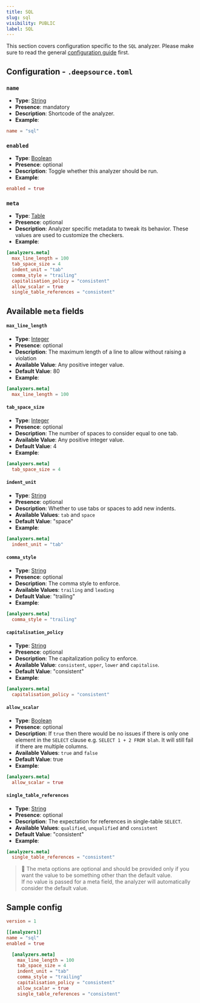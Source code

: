 ```yaml
---
title: SQL
slug: sql
visibility: PUBLIC
label: SQL
---
```

This section covers configuration specific to the `SQL` analyzer. Please make sure to read the general [configuration guide](https://deepsource-docs.readme.io/docs/configuration) first.

## Configuration - `.deepsource.toml`

### `name`

- **Type**: [String](https://toml.io/en/v1.0.0#string)
- **Presence**: mandatory
- **Description**: Shortcode of the analyzer.
- **Example**:

```toml
name = "sql"
```

### `enabled`

- **Type**: [Boolean](https://toml.io/en/v1.0.0#boolean)
- **Presence**: optional
- **Description**: Toggle whether this analyzer should be run.
- **Example**:

```toml
enabled = true
```

### `meta`

- **Type**: [Table](https://toml.io/en/v1.0.0#table)
- **Presence**: optional
- **Description**: Analyzer specific metadata to tweak its behavior. These values are used to customize the checkers.
- **Example**:

```toml
[analyzers.meta]
  max_line_length = 100
  tab_space_size = 4
  indent_unit = "tab"
  comma_style = "trailing"
  capitalisation_policy = "consistent"
  allow_scalar = true
  single_table_references = "consistent"
```

## Available `meta` fields

#### `max_line_length`

- **Type**: [Integer](https://toml.io/en/v1.0.0#integer)
- **Presence**: optional
- **Description**: The maximum length of a line to allow without raising a violation
- **Available Value**: Any positive integer value.
- **Default Value**: 80
- **Example**:

```toml
[analyzers.meta]
  max_line_length = 100
```

#### `tab_space_size`

- **Type**: [Integer](https://toml.io/en/v1.0.0#integer)
- **Presence**: optional
- **Description**: The number of spaces to consider equal to one tab.
- **Available Value**: Any positive integer value.
- **Default Value**: 4
- **Example**:

```toml
[analyzers.meta]
  tab_space_size = 4
```

#### `indent_unit`

- **Type**: [String](https://toml.io/en/v1.0.0#string)
- **Presence**: optional
- **Description**: Whether to use tabs or spaces to add new indents.
- **Available Values**: `tab` and `space`
- **Default Value**: "space"
- **Example**:

```toml
[analyzers.meta]
  indent_unit = "tab"
```

#### `comma_style`

- **Type**: [String](https://toml.io/en/v1.0.0#string)
- **Presence**: optional
- **Description**: The comma style to enforce.
- **Available Values**: `trailing` and `leading`
- **Default Value**: "trailing"
- **Example**:

```toml
[analyzers.meta]
  comma_style = "trailing"
```

#### `capitalisation_policy`

- **Type**: [String](https://toml.io/en/v1.0.0#string)
- **Presence**: optional
- **Description**: The capitalization policy to enforce.
- **Available Value**: `consistent`, `upper`, `lower` and `capitalise`.
- **Default Value**: "consistent"
- **Example**:

```toml
[analyzers.meta]
  capitalisation_policy = "consistent"
```

#### `allow_scalar`

- **Type**: [Boolean](https://toml.io/en/v1.0.0#boolean)
- **Presence**: optional
- **Description**: If `true` then there would be no issues if there is only one element in the `SELECT` clause e.g. `SELECT 1 + 2 FROM blah`. It will still fail if there are multiple columns.
- **Available Values**: `true` and `false`
- **Default Value**: true
- **Example**:

```toml
[analyzers.meta]
  allow_scalar = true
```

#### `single_table_references`

- **Type**: [String](https://toml.io/en/v1.0.0#string)
- **Presence**: optional
- **Description**: The expectation for references in single-table `SELECT`.
- **Available Values**: `qualified`, `unqualified` and `consistent`
- **Default Value**: "consistent"
- **Example**:

```toml
[analyzers.meta]
  single_table_references = "consistent"
```

> 📘 The meta options are optional and should be provided only if you want the value to be something other than the default value.  
> If no value is passed for a meta field, the analyzer will automatically consider the default value.

## Sample config

```toml
version = 1

[[analyzers]]
name = "sql"
enabled = true

  [analyzers.meta]
    max_line_length = 100
    tab_space_size = 4
    indent_unit = "tab"
    comma_style = "trailing"
    capitalisation_policy = "consistent"
    allow_scalar = true
    single_table_references = "consistent"

```
